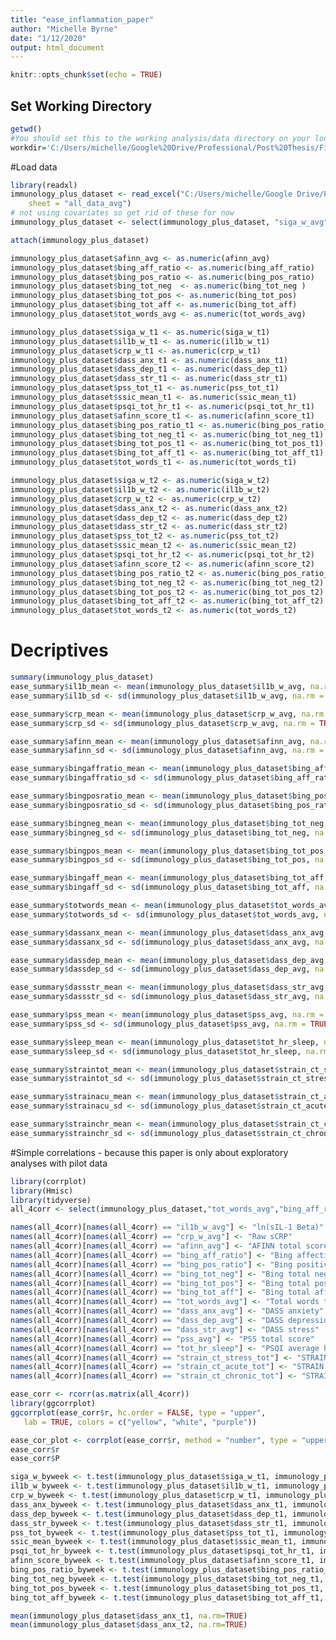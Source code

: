 ```yaml
---
title: "ease_inflammation_paper"
author: "Michelle Byrne"
date: "1/12/2020"
output: html_document
---
```


```r
knitr::opts_chunk$set(echo = TRUE)
```

## Set Working Directory
```r
getwd()
#You should set this to the working analysis/data directory on your local git folder for ease 
workdir='C:/Users/michelle/Google%20Drive/Professional/Post%20Thesis/First%20author/EASE_Inflammation'
```

#Load data
```r
library(readxl)
immunology_plus_dataset <- read_excel("C:/Users/michelle/Google Drive/Professional/Post Thesis/First author/EASE_Inflammation/immunology_plus_dataset.xlsx", 
    sheet = "all_data_avg")
# not using covariates so get rid of these for now
immunology_plus_dataset <- select(immunology_plus_dataset, "siga_w_avg",	"il1b_w_avg",	"crp_w_avg",	"afinn_avg", "bing_aff_ratio",	"bing_pos_ratio",	"bing_tot_neg",	"bing_tot_pos",	"bing_tot_aff",	"tot_words_avg",	"dass_anx_avg",	"dass_dep_avg",	"dass_str_avg",	"pss_avg",	"ssic_avg",	"tot_hr_sleep",	"strain_ct_stress_tot",	"strain_ct_stress_sev",	"strain_ct_acute_tot",	"strain_ct_chronic_tot",	"siga_w_t1",	"il1b_w_t1",	"crp_w_t1",	"dass_anx_t1",	"dass_dep_t1",	"dass_str_t1",	"pss_tot_t1",	"ssic_mean_t1",	"psqi_tot_hr_t1",	"afinn_score_t1",	"bing_pos_ratio_t1",	"bing_tot_neg_t1",	"bing_tot_pos_t1",	"bing_tot_aff_t1",	"tot_words_t1",	"siga_w_t2",	"il1b_w_t2",	"crp_w_t2",	"dass_anx_t2",	"dass_dep_t2",	"dass_str_t2",	"pss_tot_t2",	"ssic_mean_t2",	"psqi_tot_hr_t2",	"afinn_score_t2",	"bing_pos_ratio_t2",	"bing_tot_neg_t2",	"bing_tot_pos_t2",	"bing_tot_aff_t2",	"tot_words_t2")

attach(immunology_plus_dataset)

immunology_plus_dataset$afinn_avg <- as.numeric(afinn_avg)
immunology_plus_dataset$bing_aff_ratio <- as.numeric(bing_aff_ratio)
immunology_plus_dataset$bing_pos_ratio <- as.numeric(bing_pos_ratio)
immunology_plus_dataset$bing_tot_neg  <- as.numeric(bing_tot_neg )
immunology_plus_dataset$bing_tot_pos <- as.numeric(bing_tot_pos)
immunology_plus_dataset$bing_tot_aff <- as.numeric(bing_tot_aff)
immunology_plus_dataset$tot_words_avg <- as.numeric(tot_words_avg)

immunology_plus_dataset$siga_w_t1 <- as.numeric(siga_w_t1)
immunology_plus_dataset$il1b_w_t1 <- as.numeric(il1b_w_t1)
immunology_plus_dataset$crp_w_t1 <- as.numeric(crp_w_t1)
immunology_plus_dataset$dass_anx_t1 <- as.numeric(dass_anx_t1)
immunology_plus_dataset$dass_dep_t1 <- as.numeric(dass_dep_t1)
immunology_plus_dataset$dass_str_t1 <- as.numeric(dass_str_t1)
immunology_plus_dataset$pss_tot_t1 <- as.numeric(pss_tot_t1)
immunology_plus_dataset$ssic_mean_t1 <- as.numeric(ssic_mean_t1)
immunology_plus_dataset$psqi_tot_hr_t1 <- as.numeric(psqi_tot_hr_t1)
immunology_plus_dataset$afinn_score_t1 <- as.numeric(afinn_score_t1)
immunology_plus_dataset$bing_pos_ratio_t1 <- as.numeric(bing_pos_ratio_t1)
immunology_plus_dataset$bing_tot_neg_t1 <- as.numeric(bing_tot_neg_t1)
immunology_plus_dataset$bing_tot_pos_t1 <- as.numeric(bing_tot_pos_t1)
immunology_plus_dataset$bing_tot_aff_t1 <- as.numeric(bing_tot_aff_t1)
immunology_plus_dataset$tot_words_t1 <- as.numeric(tot_words_t1)

immunology_plus_dataset$siga_w_t2 <- as.numeric(siga_w_t2)
immunology_plus_dataset$il1b_w_t2 <- as.numeric(il1b_w_t2)
immunology_plus_dataset$crp_w_t2 <- as.numeric(crp_w_t2)
immunology_plus_dataset$dass_anx_t2 <- as.numeric(dass_anx_t2)
immunology_plus_dataset$dass_dep_t2 <- as.numeric(dass_dep_t2)
immunology_plus_dataset$dass_str_t2 <- as.numeric(dass_str_t2)
immunology_plus_dataset$pss_tot_t2 <- as.numeric(pss_tot_t2)
immunology_plus_dataset$ssic_mean_t2 <- as.numeric(ssic_mean_t2)
immunology_plus_dataset$psqi_tot_hr_t2 <- as.numeric(psqi_tot_hr_t2)
immunology_plus_dataset$afinn_score_t2 <- as.numeric(afinn_score_t2)
immunology_plus_dataset$bing_pos_ratio_t2 <- as.numeric(bing_pos_ratio_t2)
immunology_plus_dataset$bing_tot_neg_t2 <- as.numeric(bing_tot_neg_t2)
immunology_plus_dataset$bing_tot_pos_t2 <- as.numeric(bing_tot_pos_t2)
immunology_plus_dataset$bing_tot_aff_t2 <- as.numeric(bing_tot_aff_t2)
immunology_plus_dataset$tot_words_t2 <- as.numeric(tot_words_t2)
```

# Decriptives
```r
summary(immunology_plus_dataset)
ease_summary$il1b_mean <- mean(immunology_plus_dataset$il1b_w_avg, na.rm = TRUE)
ease_summary$il1b_sd <- sd(immunology_plus_dataset$il1b_w_avg, na.rm = TRUE)

ease_summary$crp_mean <- mean(immunology_plus_dataset$crp_w_avg, na.rm = TRUE)
ease_summary$crp_sd <- sd(immunology_plus_dataset$crp_w_avg, na.rm = TRUE)

ease_summary$afinn_mean <- mean(immunology_plus_dataset$afinn_avg, na.rm = TRUE)
ease_summary$afinn_sd <- sd(immunology_plus_dataset$afinn_avg, na.rm = TRUE)

ease_summary$bingaffratio_mean <- mean(immunology_plus_dataset$bing_aff_ratio, na.rm = TRUE)
ease_summary$bingaffratio_sd <- sd(immunology_plus_dataset$bing_aff_ratio, na.rm = TRUE)

ease_summary$bingposratio_mean <- mean(immunology_plus_dataset$bing_pos_ratio, na.rm = TRUE)
ease_summary$bingposratio_sd <- sd(immunology_plus_dataset$bing_pos_ratio, na.rm = TRUE)

ease_summary$bingneg_mean <- mean(immunology_plus_dataset$bing_tot_neg, na.rm = TRUE)
ease_summary$bingneg_sd <- sd(immunology_plus_dataset$bing_tot_neg, na.rm = TRUE)

ease_summary$bingpos_mean <- mean(immunology_plus_dataset$bing_tot_pos, na.rm = TRUE)
ease_summary$bingpos_sd <- sd(immunology_plus_dataset$bing_tot_pos, na.rm = TRUE)

ease_summary$bingaff_mean <- mean(immunology_plus_dataset$bing_tot_aff, na.rm = TRUE)
ease_summary$bingaff_sd <- sd(immunology_plus_dataset$bing_tot_aff, na.rm = TRUE)

ease_summary$totwords_mean <- mean(immunology_plus_dataset$tot_words_avg, na.rm = TRUE)
ease_summary$totwords_sd <- sd(immunology_plus_dataset$tot_words_avg, na.rm = TRUE)

ease_summary$dassanx_mean <- mean(immunology_plus_dataset$dass_anx_avg, na.rm = TRUE)
ease_summary$dassanx_sd <- sd(immunology_plus_dataset$dass_anx_avg, na.rm = TRUE)

ease_summary$dassdep_mean <- mean(immunology_plus_dataset$dass_dep_avg, na.rm = TRUE)
ease_summary$dassdep_sd <- sd(immunology_plus_dataset$dass_dep_avg, na.rm = TRUE)

ease_summary$dassstr_mean <- mean(immunology_plus_dataset$dass_str_avg, na.rm = TRUE)
ease_summary$dassstr_sd <- sd(immunology_plus_dataset$dass_str_avg, na.rm = TRUE)

ease_summary$pss_mean <- mean(immunology_plus_dataset$pss_avg, na.rm = TRUE)
ease_summary$pss_sd <- sd(immunology_plus_dataset$pss_avg, na.rm = TRUE)

ease_summary$sleep_mean <- mean(immunology_plus_dataset$tot_hr_sleep, na.rm = TRUE)
ease_summary$sleep_sd <- sd(immunology_plus_dataset$tot_hr_sleep, na.rm = TRUE)

ease_summary$straintot_mean <- mean(immunology_plus_dataset$strain_ct_stress_tot, na.rm = TRUE)
ease_summary$straintot_sd <- sd(immunology_plus_dataset$strain_ct_stress_tot, na.rm = TRUE)

ease_summary$strainacu_mean <- mean(immunology_plus_dataset$strain_ct_acute_tot, na.rm = TRUE)
ease_summary$strainacu_sd <- sd(immunology_plus_dataset$strain_ct_acute_tot, na.rm = TRUE)

ease_summary$strainchr_mean <- mean(immunology_plus_dataset$strain_ct_chronic_tot, na.rm = TRUE)
ease_summary$strainchr_sd <- sd(immunology_plus_dataset$strain_ct_chronic_tot, na.rm = TRUE)
```


#Simple correlations - because this paper is only about exploratory analyses with pilot data
```r
library(corrplot)
library(Hmisc)
library(tidyverse)
all_4corr <- select(immunology_plus_dataset,"tot_words_avg","bing_aff_ratio","bing_pos_ratio","bing_tot_aff","bing_tot_pos","bing_tot_neg","afinn_avg","il1b_w_avg","crp_w_avg","tot_hr_sleep","dass_str_avg","dass_dep_avg","dass_anx_avg","strain_ct_chronic_tot","strain_ct_acute_tot","strain_ct_stress_tot","pss_avg")

names(all_4corr)[names(all_4corr) == "il1b_w_avg"] <- "ln(sIL-1 Beta)"
names(all_4corr)[names(all_4corr) == "crp_w_avg"] <- "Raw sCRP"
names(all_4corr)[names(all_4corr) == "afinn_avg"] <- "AFINN total score"
names(all_4corr)[names(all_4corr) == "bing_aff_ratio"] <- "Bing affective to total words ratio"
names(all_4corr)[names(all_4corr) == "bing_pos_ratio"] <- "Bing positive to total affective ratio"
names(all_4corr)[names(all_4corr) == "bing_tot_neg"] <- "Bing total negative words"
names(all_4corr)[names(all_4corr) == "bing_tot_pos"] <- "Bing total positive words"
names(all_4corr)[names(all_4corr) == "bing_tot_aff"] <- "Bing total affective words"
names(all_4corr)[names(all_4corr) == "tot_words_avg"] <- "Total words typed"
names(all_4corr)[names(all_4corr) == "dass_anx_avg"] <- "DASS anxiety"
names(all_4corr)[names(all_4corr) == "dass_dep_avg"] <- "DASS depression"
names(all_4corr)[names(all_4corr) == "dass_str_avg"] <- "DASS stress"
names(all_4corr)[names(all_4corr) == "pss_avg"] <- "PSS total score"
names(all_4corr)[names(all_4corr) == "tot_hr_sleep"] <- "PSQI average hours sleep per night"
names(all_4corr)[names(all_4corr) == "strain_ct_stress_tot"] <- "STRAIN count: all stressors"
names(all_4corr)[names(all_4corr) == "strain_ct_acute_tot"] <- "STRAIN count: acute stressors"
names(all_4corr)[names(all_4corr) == "strain_ct_chronic_tot"] <- "STRAIN count: chronic stressors"

ease_corr <- rcorr(as.matrix(all_4corr))
library(ggcorrplot)
ggcorrplot(ease_corr$r, hc.order = FALSE, type = "upper",
   lab = TRUE, colors = c("yellow", "white", "purple"))

ease_cor_plot <- corrplot(ease_corr$r, method = "number", type = "upper", order = "original", tl.col = "black", tl.srt = 45, tl.cex = .7, number.cex = .7, diag = FALSE)
ease_corr$r
ease_corr$P
```

```r


siga_w_byweek <- t.test(immunology_plus_dataset$siga_w_t1, immunology_plus_dataset$siga_w_t2, paired=TRUE, alternative = "two.sided")
il1b_w_byweek <- t.test(immunology_plus_dataset$il1b_w_t1, immunology_plus_dataset$il1b_w_t2, paired=TRUE, alternative = "two.sided")
crp_w_byweek <- t.test(immunology_plus_dataset$crp_w_t1, immunology_plus_dataset$crp_w_t2, paired=TRUE, alternative = "two.sided")
dass_anx_byweek <- t.test(immunology_plus_dataset$dass_anx_t1, immunology_plus_dataset$dass_anx_t2, paired=TRUE, alternative = "two.sided")
dass_dep_byweek <- t.test(immunology_plus_dataset$dass_dep_t1, immunology_plus_dataset$dass_dep_t2, paired=TRUE, alternative = "two.sided")
dass_str_byweek <- t.test(immunology_plus_dataset$dass_str_t1, immunology_plus_dataset$dass_str_t2, paired=TRUE, alternative = "two.sided")
pss_tot_byweek <- t.test(immunology_plus_dataset$pss_tot_t1, immunology_plus_dataset$pss_tot_t2, paired=TRUE, alternative = "two.sided")
ssic_mean_byweek <- t.test(immunology_plus_dataset$ssic_mean_t1, immunology_plus_dataset$ssic_mean_t2, paired=TRUE, alternative = "two.sided")
psqi_tot_hr_byweek <- t.test(immunology_plus_dataset$psqi_tot_hr_t1, immunology_plus_dataset$psqi_tot_hr_t2, paired=TRUE, alternative = "two.sided")
afinn_score_byweek <- t.test(immunology_plus_dataset$afinn_score_t1, immunology_plus_dataset$afinn_score_t2, paired=TRUE, alternative = "two.sided")
bing_pos_ratio_byweek <- t.test(immunology_plus_dataset$bing_pos_ratio_t1, immunology_plus_dataset$bing_pos_ratio_t2, paired=TRUE, alternative = "two.sided")
bing_tot_neg_byweek <- t.test(immunology_plus_dataset$bing_tot_neg_t1, immunology_plus_dataset$bing_tot_neg_t2, paired=TRUE, alternative = "two.sided")
bing_tot_pos_byweek <- t.test(immunology_plus_dataset$bing_tot_pos_t1, immunology_plus_dataset$bing_tot_pos_t2, paired=TRUE, alternative = "two.sided")
bing_tot_aff_byweek <- t.test(immunology_plus_dataset$bing_tot_aff_t1, immunology_plus_dataset$bing_tot_aff_t2, paired=TRUE, alternative = "two.sided")

mean(immunology_plus_dataset$dass_anx_t1, na.rm=TRUE)
mean(immunology_plus_dataset$dass_anx_t2, na.rm=TRUE)
```

